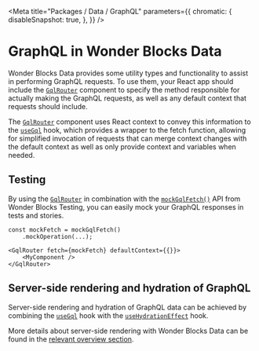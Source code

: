 
<Meta
    title="Packages / Data / GraphQL"
    parameters={{
        chromatic: {
            disableSnapshot: true,
        },
    }}
/>

# GraphQL in Wonder Blocks Data

Wonder Blocks Data provides some utility types and functionality to assist in performing GraphQL requests. To use them, your React app should include the <a href="./?path=/docs/packages-data-exports-gqlrouter--docs">`GqlRouter`</a> component to specify the method responsible for actually making the GraphQL requests, as well as any default context that requests should include.

The <a href="./?path=/docs/packages-data-exports-gqlrouter--docs">`GqlRouter`</a> component uses React context to convey this information to the <a href="./?path=/docs/packages-data-exports-usegql--docs">`useGql`</a> hook, which provides a wrapper to the fetch function, allowing for simplified invocation of requests that can merge context changes with the default context as well as only provide context and variables when needed.

## Testing

By using the <a href="./?path=/docs/packages-data-exports-gqlrouter--docs">`GqlRouter`</a> in combination with the <a href="./?path=/docs/packages-testing-exports-mockgqlfetch">`mockGqlFetch()`</a> API from Wonder Blocks Testing, you can easily mock your GraphQL responses in tests and stories.

```tsx
const mockFetch = mockGqlFetch()
    .mockOperation(...);

<GqlRouter fetch={mockFetch} defaultContext={{}}>
    <MyComponent />
</GqlRouter>
```

## Server-side rendering and hydration of GraphQL

Server-side rendering and hydration of GraphQL data can be achieved by combining the <a href="./?path=/docs/packages-data-exports-usegql--docs">`useGql`</a> hook with the <a href="./?path=/docs/packages-data-exports/usehydrationeffect--docs">`useHydrationEffect`</a> hook.

More details about server-side rendering with Wonder Blocks Data can be found in the <a href="./?path=/docs/packages-data-server-side-rendering-and-hydration--docs">relevant overview section</a>.
